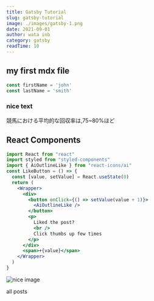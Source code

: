 ```yaml
---
title: Gatsby Tutorial
slug: gatsby-tutorial
image: ./images/gatsby-1.png
date: 2021-09-01
author: wata inb
category: gatsby
readTime: 10
---
```





## my first mdx file



<div className="code">

```js
const firstName = 'john'
const lastName = 'smith'
```
</div>

<div className="nice-text">
    <h3>nice text</h3>
    <FiInfo className="nice-text-icon"></FiInfo>
    競馬における平均的な回収率は,75~80%ほど
</div>

<h2>React Components </h2>
<Counter />

```jsx
import React from "react"
import styled from "styled-components"
import { AiOutlineLike } from "react-icons/ai"
const LikeButton = () => {
  const [value, setValue] = React.useState(0)
  return (
    <Wrapper>
      <div>
        <button onClick={() => setValue(value + 1)}>
          <AiOutlineLike />
        </button>
        <p>
          Liked the post?
          <br />
          Click thumbs up few times
        </p>
      </div>
      <span>+{value}</span>
    </Wrapper>
  )
}

```

<LikeButton />

![nice image](./images/gatsby-1.png)
<Link to="/posts" className="btn center-btn">all posts </Link>



